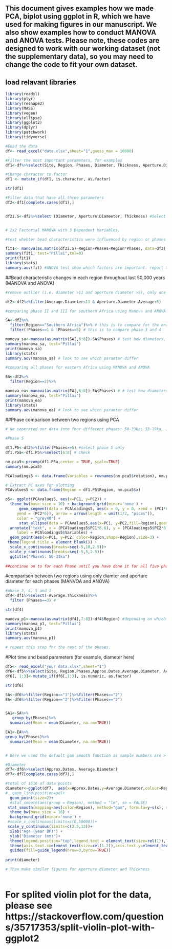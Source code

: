 ## This document gives examples how we made PCA, biplot using ggplot in R, which we have used for making figures in our manuscript. We also show examples how to conduct MANOVA and ANOVA tests. Please note, these codes are designed to work with our working dataset (not the supplementary data), so you may need to change the code to fit your own dataset. 

## load relavant libraries
```r
library(readxl)
library(plyr)
library(reshape2)
library(MASS)
library(vegan)
library(ellipse)
library(ggplot2)
library(dplyr)
library(patchwork)
library(tidyverse)

```

```r
#Eead the data
df<- read_excel("data.xlsx",sheet="1",guess_max = 10000)

#Filter the most important parameters, for examples
df1<-df%>%select(Site, Region, Phases, Diameter, Thickness, Aperture.Diameter)

#Change character to factor
df1 <- mutate_if(df1, is.character, as.factor)

str(df1)

#Filter data that have all three parameters
df2<-df1[complete.cases(df1),]


df2i.S<-df2%>%select (Diameter, Aperture.Diameeter, Thickness) #Select the dependent variables from the overall data


# 2x2 Factorial MANOVA with 3 Dependent Variables.

#test whehter bead characteristics were influenced by region or phases or their interaction

fit1<- manova(as.matrix(df2i.S)~Region+Phases+Region*Phases, data=df2) 
summary(fit1, test="Pillai",tol=0)
print(fit1)
library(stats)
summary.aov(fit) #ANOVA test show which factors are important. report these data.
```

##Bead characteristic changes in each region throughout last 50,000 years (MANOVA and ANOVA)
```r
#remove outlier (i.e. diameter >11 and aperture diameter >5), only one outlier from each, both from Tanzania, eastern Africa. These two beads are removed from the remaining caculations. 

df2<-df2%>%filter(Average.Diameter<11 & Aperture.Diameter.Average<5)

#comparing phase II and III for southern Africa using Manova and ANOVA

SA<-df2%>%
  filter(Region=="Southern Africa")%>% # this is to compare for the entir time
  filter(!Phases==1 & !Phases==5) # this is to compare phase 3 and 4

manova_sa<-manova(as.matrix(SA[,6:8])~SA$Phases) # test how diameters, thickness and aperture diameters are different through time in southern Africa. In the data set I worked on, these paramters are in the column 6 to column 8. Please adjust the column accordingly.
summary(manova_sa, test="Pillai")
print(manova_sa)
library(stats)
summary.aov(manova_sa) # look to see which paramter differ

#comparing all phases for eastern Africa using MANOVA and ANOVA

EA<-df2%>%
  filter(Region==2)%>%

manova_ea<-manova(as.matrix(EA[,6:8])~EA$Phases) # # test how diameters, thickness and aperture diameters are different through time in southern Africa. Depending on which columns are your bead parameters, column numbers may change in the subset data.
summary(manova_ea, test="Pillai")
print(manova_ea)
library(stats)
summary.aov(manova_ea) # look to see which paramter differ

```


##Phase comparison between two regions using PCA 
```r

# We seperated our data into four different phases: 50-33ka; 33-19ka, 19-11.6ka, 11.6-2.0ka, 2.0ka-present, representing phase 1, 2, 3, 4, and 5 respectively. Note, there are a big data gap between 33-19ka in southern Africa.

#Phase 5

df1.P5<-df2%>%filter(Phases==5) #select phase 5 only
df1.P5a<-df1.P5%>%select(6:8) # check 

nm.pca5<-prcomp(df1.P5a,center = TRUE, scale=TRUE)
summary(nm.pca5)

PCAloadings5 <- data.frame(Variables = rownames(nm.pca5$rotation), nm.pca5$rotation)

# Extract PC axes for plotting
PCAvalues5 <- data.frame(Region = df1.P5$Region, nm.pca5$x)

p5<- ggplot(PCAvalues5, aes(x=PC1, y=PC2)) +
  theme_bw(base_size = 16) + background_grid(minor='none') +
      geom_segment(data = PCAloadings5, aes(x = 0, y = 0, xend = (PC1*6),
     yend = (PC2*6)), arrow = arrow(length = unit(1/2, "picas")),
     color = "grey40") +
      stat_ellipse(data = PCAvalues5,aes(x=PC1, y=PC2,fill=Region),geom="polygon", alpha=0.5,level=0.90,show.legend = FALSE) +
  annotate("text", x = (PCAloadings5$PC1*6.6), y = (PCAloadings5$PC2*6.6),
     label = PCAloadings5$Variables) +
  geom_point(aes(x=PC1, y=PC2, color=Region,shape=Region),size=3) +
 theme(legend.title = element_blank()) +
  scale_x_continuous(breaks=seq(-5,10,2.5))+
  scale_y_continuous(breaks=seq(-5,5,2.5))+
  ggtitle("Phase5: 50-33ka")
  
##continue on to for each Phase until you have done it for all five phases. Once you made for all phases, you can put them together.

```

#comparison between two regions using only diamter and aperture diameter for each phases (MANVOA and ANOVA)
```r

#phase 3, 4, 5 and 1
df4<-df1%>%select(-Average.Thickness)%>%
  filter (Phases==3) #

str(df4)

manova_p1<-manova(as.matrix(df4[,7:8])~df4$Region) #depending on which columns "Diameter" or "Aperture Diameter" are located, you many need to change the column numbers.
summary(manova_p1, test="Pillai")
print(manova_p1)
library(stats)
summary.aov(manova_p1)

# repeat this step for the rest of the phases.

```


#Plot time and bead parameters (for example, diameter here)
```r
df5<- read_excel("your data.xlsx",sheet="1")
df6<-df5%>%select(Site, Region,Phases,Approx.Dates,Average.Diameter, Average.Thickness,Aperture.Diameter.Average)
df6[, 1:3]<-mutate_if(df6[,1:3], is.numeric, as.factor)

str(df6)

SA<-df6%>%filter(Region=="1")%>%filter(Phases=="2")
EA<-df6%>%filter(Region=="2")%>%filter(Phases=="2")


SA1<-SA%>%
   group_by(Phases)%>%
  summarize(Mean = mean(Diameter, na.rm=TRUE))

EA1<-EA%>%
group_by(Phases)%>%
  summarize(Mean = mean(Diameter, na.rm=TRUE))


# here we used the default gam smooth function as sample numbers are > 1000, and also used default k, as our purpose is just to smooth the lines.

#Diameter
df7<-df6%>%select(Approx.Dates, Average.Diameter)
df7<-df7[complete.cases(df7),]

#total of 1516 of data points
diameter<-ggplot(df7,  aes(x=Approx.Dates,y=Average.Diameter,colour=Region,group=Region,shape=Region,fill=Region))+
#  geom_line(position=pd)+
  geom_point(size=2)+
  #stat_smooth(aes(group = Region), method = "lm", se = FALSE)
 stat_smooth(mapping=aes(color=Region), method="gam", formula=y~s(x), size=2)+
  theme_bw(base_size = 16) +
  background_grid(minor='none') +
 #scale_x_continuous(limits=c(0,50000))+
 scale_y_continuous(limits=c(2.5,12))+
  xlab("Age (year BP)") + 
  ylab("Diameter (mm)")+
  theme(legend.position="top",legend.text = element_text(size=rel(1)),legend.title =element_blank())+
  theme(axis.text.x=element_text(size=rel(1.2)),axis.text.y=element_text(size=rel(1.2)), axis.title.x=element_text(size=18),axis.title.y=element_text(size=18))+
  guides(fill=guide_legend(nrow=3,byrow=TRUE))
  
print(diameter)

# Then make similar figures for Aperture diameter and Thickness
              
```

# For splited violin plot for the data, please see https://stackoverflow.com/questions/35717353/split-violin-plot-with-ggplot2

